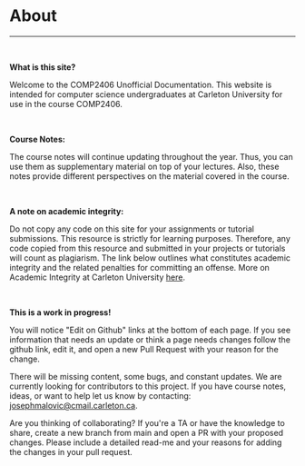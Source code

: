 # About
---
<br />

**What is this site?** 

Welcome to the COMP2406 Unofficial Documentation. This website is intended for computer science undergraduates at Carleton University for use in the course COMP2406.

<br />

**Course Notes:**

The course notes will continue updating throughout the year.
Thus, you can use them as supplementary material on top of your lectures.
Also, these notes provide different perspectives on the material covered in the course.

<br />

**A note on academic integrity:**

Do not copy any code on this site for your assignments or tutorial submissions.
This resource is strictly for learning purposes. Therefore, any code copied from this resource
and submitted in your projects or tutorials will count as plagiarism.
The link below outlines what constitutes academic integrity and the related penalties for committing an offense.
More on Academic Integrity at Carleton University [here](https://science.carleton.ca/academic-integrity/).

<br />

**This is a work in progress!**

You will notice "Edit on Github" links at the bottom of each page. If you see information that needs an update or think a page needs changes follow the github link, edit it, and open a new Pull Request with your reason for the change.

There will be missing content, some bugs, and constant updates. We are currently looking for
contributors to this project. If you have course notes, ideas, or want to help let us know by contacting:
josephmalovic@cmail.carleton.ca.

Are you thinking of collaborating? If you're a TA or have the knowledge to share, create a new branch from main and open a PR with your proposed changes. Please include a detailed read-me and your reasons for adding the changes in your pull request.

<br />
<br />